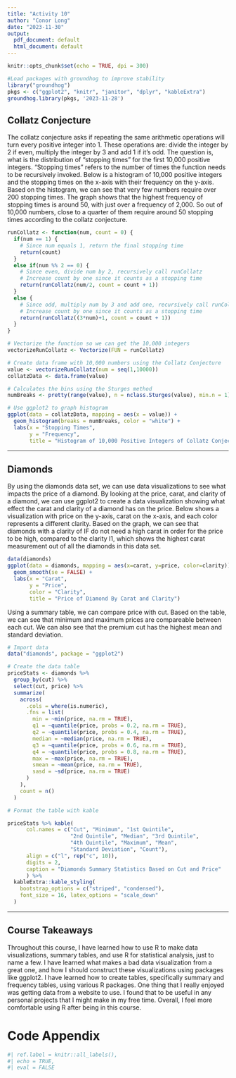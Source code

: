 ```yaml
---
title: "Activity 10"
author: "Conor Long"
date: "2023-11-30"
output:
  pdf_document: default
  html_document: default
---
```


```r
knitr::opts_chunk$set(echo = TRUE, dpi = 300)
```

```r
#Load packages with groundhog to improve stability
library("groundhog")
pkgs <- c("ggplot2", "knitr", "janitor", "dplyr", "kableExtra")
groundhog.library(pkgs, '2023-11-28')
```

## Collatz Conjecture

The collatz conjecture asks if repeating the same arithmetic operations will turn every positive integer into 1. These operations are: divide the integer by 2 if even, multiply the integer by 3 and add 1 if it's odd. The question is, what is the distribution of "stopping times" for the first 10,000 positive integers. "Stopping times" refers to the number of times the function needs to be recursively invoked. Below is a histogram of 10,000 positive integers and the stopping times on the x-axis with their frequency on the y-axis. Based on the histogram, we can see that very few numbers require over 200 stopping times. The graph shows that the highest frequency of stopping times is around 50, with just over a frequency of 2,000. So out of 10,000 numbers, close to a quarter of them require around 50 stopping times according to the collatz conjecture.

```r
runCollatz <- function(num, count = 0) {
  if(num == 1) {
    # Since num equals 1, return the final stopping time
    return(count)
  }
  else if(num %% 2 == 0) {
    # Since even, divide num by 2, recursively call runCollatz
    # Increase count by one since it counts as a stopping time
    return(runCollatz(num/2, count = count + 1))
  }
  else {
    # Since odd, multiply num by 3 and add one, recursively call runCollatz
    # Increase count by one since it counts as a stopping time
    return(runCollatz((3*num)+1, count = count + 1))
  }
}

# Vectorize the function so we can get the 10,000 integers
vectorizeRunCollatz <- Vectorize(FUN = runCollatz)

# Create data frame with 10,000 numbers using the Collatz Conjecture
value <- vectorizeRunCollatz(num = seq(1,10000))
collatzData <- data.frame(value)

# Calculates the bins using the Sturges method
numBreaks <- pretty(range(value), n = nclass.Sturges(value), min.n = 1)

# Use ggplot2 to graph histogram
ggplot(data = collatzData, mapping = aes(x = value)) +
  geom_histogram(breaks = numBreaks, color = "white") +
  labs(x = "Stopping Times",
       y = "Frequency",
       title = "Histogram of 10,000 Positive Integers of Collatz Conjecture")

```

------------------------------------------------------------------------

## Diamonds

By using the diamonds data set, we can use data visualizations to see what impacts the price of a diamond. By looking at the price, carat, and clarity of a diamond, we can use ggplot2 to create a data visualization showing what effect the carat and clarity of a diamond has on the price. Below shows a visualization with price on the y-axis, carat on the x-axis, and each color represents a different clarity. Based on the graph, we can see that diamonds with a clarity of IF do not need a high carat in order for the price to be high, compared to the clarity I1, which shows the highest carat measurement out of all the diamonds in this data set.

```r
data(diamonds)
ggplot(data = diamonds, mapping = aes(x=carat, y=price, color=clarity)) + 
  geom_smooth(se = FALSE) + 
  labs(x = "Carat", 
       y = "Price", 
       color = "Clarity", 
       title = "Price of Diamond By Carat and Clarity")
```

Using a summary table, we can compare price with cut. Based on the table, we can see 
that minimum and maximum prices are compareable between each cut. We can also see that 
the premium cut has the highest mean and standard deviation. 

```r
# Import data
data("diamonds", package = "ggplot2")

# Create the data table
priceStats <- diamonds %>%
  group_by(cut) %>%
  select(cut, price) %>%
  summarize(
    across(
      .cols = where(is.numeric),
      .fns = list(
        min = ~min(price, na.rm = TRUE),
        q1 = ~quantile(price, probs = 0.2, na.rm = TRUE),
        q2 = ~quantile(price, probs = 0.4, na.rm = TRUE),
        median = ~median(price, na.rm = TRUE),
        q3 = ~quantile(price, probs = 0.6, na.rm = TRUE),
        q4 = ~quantile(price, probs = 0.8, na.rm = TRUE),
        max = ~max(price, na.rm = TRUE),
        smean = ~mean(price, na.rm = TRUE),
        sasd = ~sd(price, na.rm = TRUE)
      )
    ),
    count = n()
  )

# Format the table with kable

priceStats %>% kable( 
      col.names = c("Cut", "Minimum", "1st Quintile", 
                    "2nd Quintile", "Median", "3rd Quintile", 
                    "4th Quintile", "Maximum", "Mean", 
                    "Standard Deviation", "Count"),
      align = c("l", rep("c", 10)),
      digits = 2,
      caption = "Diamonds Summary Statistics Based on Cut and Price"
      ) %>%
  kableExtra::kable_styling(
    bootstrap_options = c("striped", "condensed"),
    font_size = 16, latex_options = "scale_down"
  )
```

------------------------------------------------------------------------

## Course Takeaways

Throughout this course, I have learned how to use R to make data visualizations, summary tables, and use R for statistical analysis, just to name a few. I have learned what makes a bad data visualization from a great one, and how I should construct these visualizations using packages like ggplot2. I have learned how to create tables, specifically summary and frequency tables, using various R packages. One thing that I really enjoyed was getting data from a website to use. I found that to be useful in any personal projects that I might make in my free time. Overall, I feel more comfortable using R after being in this course.

\newpage
# Code Appendix
``` r
#| ref.label = knitr::all_labels(),
#| echo = TRUE,
#| eval = FALSE
```